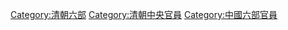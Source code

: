 [[Category:清朝六部|Category:清朝六部]]
[[Category:清朝中央官員|Category:清朝中央官員]]
[[Category:中國六部官員|Category:中國六部官員]]